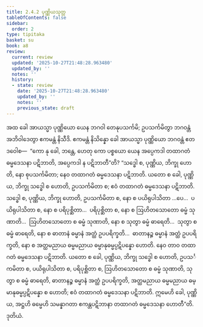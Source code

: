 ```yaml
---
title: 2.4.2 ပုဏ္ဏိယသုတ္တ
tableOfContents: false
sidebar:
  order: 2
type: tipitaka
basket: su
book: a8
review:
  current: review
  updated: '2025-10-27T21:48:28.963480'
  updated_by: ''
  notes: ''
  history:
  - state: review
    date: '2025-10-27T21:48:28.963480'
    updated_by: ''
    notes: ''
    previous_state: draft
---
```



<ReviewStatus review={frontmatter.review} showDetails={true} />

<HypothesisAnnotation frontmatter={frontmatter} />

<DynamicBreadcrumb />

<Division number="82" book="a8" e="ch" v="17" p="151">

<Paragraph number="811" book="a8">
အထ ခေါ အာယသ္မာ ပုဏ္ဏိယော ယေန ဘဂဝါ တေနုပသင်္ကမိ; ဥပသင်္ကမိတွာ ဘဂဝန္တံ အဘိဝါဒေတွာ ဧကမန္တံ နိသီဒိ. ဧကမန္တံ နိသိန္နော ခေါ အာယသ္မာ ပုဏ္ဏိယော ဘဂဝန္တံ ဧတဒဝေါစ—  “ကော နု ခေါ, ဘန္တေ, ဟေတု ကော ပစ္စယော ယေန အပ္ပေကဒါ တထာဂတံ ဓမ္မဒေသနာ ပဋိဘာတိ, အပ္ပေကဒါ န ပဋိဘာတီ”တိ? “သဒ္ဓေါ စ, ပုဏ္ဏိယ, ဘိက္ခု ဟောတိ, နော စုပသင်္ကမိတာ; နေဝ တထာဂတံ ဓမ္မဒေသနာ ပဋိဘာတိ. ယတော စ ခေါ, ပုဏ္ဏိယ, ဘိက္ခု သဒ္ဓေါ စ ဟောတိ, ဥပသင်္ကမိတာ စ; ဧဝံ တထာဂတံ ဓမ္မဒေသနာ ပဋိဘာတိ. သဒ္ဓေါ စ, ပုဏ္ဏိယ, ဘိက္ခု ဟောတိ, ဥပသင်္ကမိတာ စ, နော စ ပယိရုပါသိတာ …ပေ…  ပယိရုပါသိတာ စ, နော စ ပရိပုစ္ဆိတာ…  ပရိပုစ္ဆိတာ စ, နော စ ဩဟိတသောတော ဓမ္မံ သုဏာတိ…  ဩဟိတသောတော စ ဓမ္မံ သုဏာတိ, နော စ သုတွာ ဓမ္မံ ဓာရေတိ…  သုတွာ စ ဓမ္မံ ဓာရေတိ, နော စ ဓာတာနံ ဓမ္မာနံ အတ္ထံ ဥပပရိက္ခတိ…  ဓာတာနဉ္စ ဓမ္မာနံ အတ္ထံ ဥပပရိက္ခတိ, နော စ အတ္ထမညာယ ဓမ္မမညာယ ဓမ္မာနုဓမ္မပ္ပဋိပန္နော ဟောတိ. နေဝ တာဝ တထာဂတံ ဓမ္မဒေသနာ ပဋိဘာတိ.
</Paragraph>

<Paragraph number="812" book="a8">
ယတော စ ခေါ, ပုဏ္ဏိယ, ဘိက္ခု သဒ္ဓေါ စ ဟောတိ, ဥပသင်္ကမိတာ စ, ပယိရုပါသိတာ စ, ပရိပုစ္ဆိတာ စ, ဩဟိတသောတော စ ဓမ္မံ သုဏာတိ, သုတွာ စ ဓမ္မံ ဓာရေတိ, ဓာတာနဉ္စ ဓမ္မာနံ အတ္ထံ ဥပပရိက္ခတိ, အတ္ထမညာယ ဓမ္မမညာယ ဓမ္မာနုဓမ္မပ္ပဋိပန္နော စ ဟောတိ; ဧဝံ တထာဂတံ ဓမ္မဒေသနာ ပဋိဘာတိ. ဣမေဟိ ခေါ, ပုဏ္ဏိယ, အဋ္ဌဟိ ဓမ္မေဟိ သမန္နာဂတာ ဧကန္တပဋိဘာနာ တထာဂတံ ဓမ္မဒေသနာ ဟောတီ”တိ.

</Paragraph>
</Division>

<Paragraph number="813" type="center" book="a8">
ဒုတိယံ.
</Paragraph>